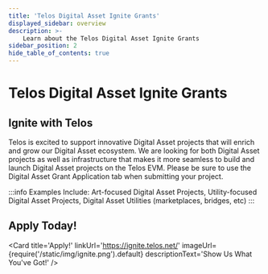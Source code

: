 ```yaml
---
title: 'Telos Digital Asset Ignite Grants'
displayed_sidebar: overview
description: >-
    Learn about the Telos Digital Asset Ignite Grants
sidebar_position: 2
hide_table_of_contents: true
---
```



# Telos Digital Asset Ignite Grants

## Ignite with Telos

Telos is excited to support innovative Digital Asset projects that will enrich and grow our Digital Asset ecosystem. We are looking for both Digital Asset projects as well as infrastructure that makes it more seamless to build and launch Digital Asset projects on the Telos EVM. Please be sure to use the Digital Asset Grant Application tab when submitting your project.

:::info
Examples Include:
Art-focused Digital Asset Projects, Utility-focused Digital Asset Projects, Digital Asset Utilities (marketplaces, bridges, etc)
:::

## Apply Today!

<Card
    title='Apply!'
    linkUrl='https://ignite.telos.net/'
    imageUrl={require('/static/img/ignite.png').default}
    descriptionText='Show Us What You&#39;ve Got!'
/>